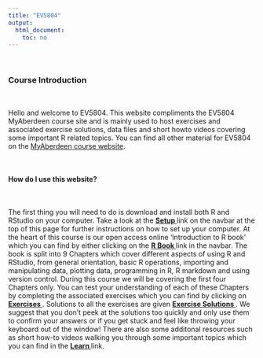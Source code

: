 ```yaml
---
title: "EV5804"
output: 
  html_document:
    toc: no
---
```


\  

### Course Introduction

\  

Hello and welcome to EV5804. This website compliments the EV5804 MyAberdeen course site and is mainly used to host exercises and associated exercise solutions, data files and short howto videos covering some important R related topics. You can find all other material for EV5804 on the [MyAberdeen course website](https://abdn.blackboard.com/ultra/).   

\  

#### How do I use this website?

\  

The first thing you will need to do is download and install both R and RStudio on your computer. Take a look at the **[Setup <i class="fa fa-cog" aria-hidden="true"></i>](setup.html)** link on the navbar at the top of this page for further instructions on how to set up your computer. At the heart of this course is our open access online 'Introduction to R book' which you can find by either clicking on the **[R Book <i class="fa fa-book" aria-hidden="true"></i>](https://intro2r.com/)** link in the navbar. The book is split into 9 Chapters which cover different aspects of using R and RStudio, from general orientation, basic R operations, importing and manipulating data, plotting data, programming in R, R markdown and using version control. During this course we will be covering the first four Chapters only. You can test your understanding of each of these Chapters by completing the associated exercises which you can find by clicking on **[Exercises <i class="fa fa-book" aria-hidden="true"></i>](exercises.html)**. Solutions to all the exercises are given **[Exercise Solutions <i class="fa fa-book" aria-hidden="true"></i>](exercise_solutions.html)**. We suggest that you don't peek at the solutions too quickly and only use them to confirm your answers or if you get stuck and feel like throwing your keyboard out of the window! There are also some additonal resources such as short how-to videos walking you through some important topics which you can find in the **[Learn <i class="fa fa-desktop" aria-hidden="true"></i>](howto.html)** link.

\  
